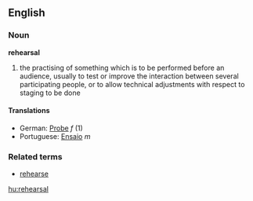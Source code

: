 ==English==
===Noun===
'''rehearsal'''
# the practising of something which is to be performed before an audience, usually to test or improve the interaction between several participating people, or to allow technical adjustments with respect to staging to be done
====Translations====
*German: [[Probe]] ''f'' (1)
*Portuguese: [[Ensaio]] ''m''

===Related terms===
*[[rehearse]]

[[hu:rehearsal]]